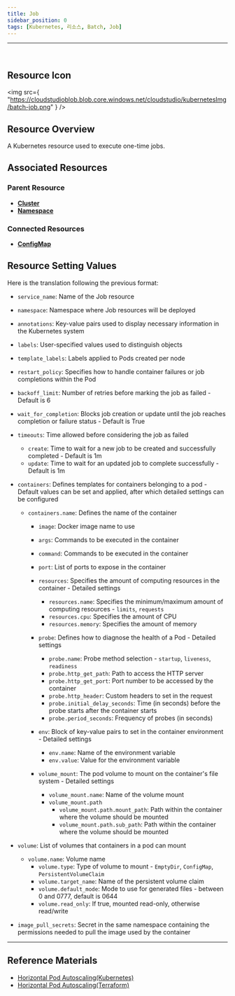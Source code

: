 ```yaml
---
title: Job
sidebar_position: 0
tags: [Kubernetes, 리소스, Batch, Job]
---
```



<hr />
<br />


## Resource Icon

<img
    src={
        "https://cloudstudioblob.blob.core.windows.net/cloudstudio/kubernetesImg/batch-job.png"
    }
/>

## Resource Overview

A Kubernetes resource used to execute one-time jobs.

## Associated Resources

### Parent Resource

-   [**Cluster**](https://docs.cstudio.app/en/docs/resource/kubernetes/Base/Cluster)
-   [**Namespace**](https://docs.cstudio.app/en/docs/resource/kubernetes/Core/Namespace)

### Connected Resources

-   [**ConfigMap**](https://docs.cstudio.app/en/docs/resource/kubernetes/Core/ConfigMap)


## Resource Setting Values

Here is the translation following the previous format:

-   `service_name`: Name of the Job resource
-   `namespace`: Namespace where Job resources will be deployed
-   `annotations`: Key-value pairs used to display necessary information in the Kubernetes system
-   `labels`: User-specified values used to distinguish objects
-   `template_labels`: Labels applied to Pods created per node
-   `restart_policy`: Specifies how to handle container failures or job completions within the Pod
-   `backoff_limit`: Number of retries before marking the job as failed - Default is 6
-   `wait_for_completion`: Blocks job creation or update until the job reaches completion or failure status - Default is True

-   `timeouts`: Time allowed before considering the job as failed
    -   `create`: Time to wait for a new job to be created and successfully completed - Default is 1m    
    -   `update`: Time to wait for an updated job to complete successfully - Default is 1m

-   `containers`: Defines templates for containers belonging to a pod - Default values can be set and applied, after which detailed settings can be configured
    -   `containers.name`: Defines the name of the container
        -   `image`: Docker image name to use
        -   `args`: Commands to be executed in the container
        -   `command`: Commands to be executed in the container
        -   `port`: List of ports to expose in the container

        -   `resources`: Specifies the amount of computing resources in the container - Detailed settings
            -   `resources.name`: Specifies the minimum/maximum amount of computing resources - `limits`, `requests`
            -   `resources.cpu`: Specifies the amount of CPU
            -   `resources.memory`: Specifies the amount of memory

        -   `probe`: Defines how to diagnose the health of a Pod - Detailed settings
            -   `probe.name`: Probe method selection - `startup`, `liveness`, `readiness`
            -   `probe.http_get_path`: Path to access the HTTP server
            -   `probe.http_get_port`: Port number to be accessed by the container
            -   `probe.http_header`: Custom headers to set in the request
            -   `probe.initial_delay_seconds`: Time (in seconds) before the probe starts after the container starts
            -   `probe.period_seconds`: Frequency of probes (in seconds)

        -   `env`: Block of key-value pairs to set in the container environment - Detailed settings
            -   `env.name`: Name of the environment variable
            -   `env.value`: Value for the environment variable

        -   `volume_mount`: The pod volume to mount on the container's file system - Detailed settings
            -   `volume_mount.name`: Name of the volume mount
            -   `volume_mount.path`
                -   `volume_mount.path.mount_path`: Path within the container where the volume should be mounted
                -   `volume_mount.path.sub_path`: Path within the container where the volume should be mounted

-   `volume`: List of volumes that containers in a pod can mount
    -   `volume.name`: Volume name
        -   `volume.type`: Type of volume to mount - `EmptyDir`, `ConfigMap`, `PersistentVolumeClaim`
        -   `volume.target_name`: Name of the persistent volume claim
        -   `volume.default_mode`: Mode to use for generated files - between 0 and 0777, default is 0644
        -   `volume.read_only`: If true, mounted read-only, otherwise read/write

-   `image_pull_secrets`: Secret in the same namespace containing the permissions needed to pull the image used by the container

---

## Reference Materials

-   [Horizontal Pod Autoscaling(Kubernetes)](https://learn.microsoft.com/ko-kr/azure/app-service/overview)
-   [Horizontal Pod Autoscaling(Terraform)](https://registry.terraform.io/providers/hashicorp/azurerm/latest/en/docs/resources/app_service)
